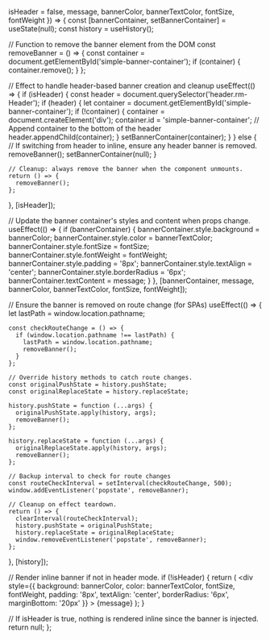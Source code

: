
  isHeader = false,
  message,
  bannerColor,
  bannerTextColor,
  fontSize,
  fontWeight
}) => {
  const [bannerContainer, setBannerContainer] = useState(null);
  const history = useHistory();


  // Function to remove the banner element from the DOM
  const removeBanner = () => {
    const container = document.getElementById('simple-banner-container');
    if (container) {
      container.remove();
    }
  };

  // Effect to handle header-based banner creation and cleanup
  useEffect(() => {
    if (isHeader) {
      const header = document.querySelector('header.rm-Header');
      if (header) {
        let container = document.getElementById('simple-banner-container');
        if (!container) {
          container = document.createElement('div');
          container.id = 'simple-banner-container';
          // Append container to the bottom of the header
          header.appendChild(container);
        }
        setBannerContainer(container);
      }
    } else {
      // If switching from header to inline, ensure any header banner is removed.
      removeBanner();
      setBannerContainer(null);
    }

    // Cleanup: always remove the banner when the component unmounts.
    return () => {
      removeBanner();
    };
  }, [isHeader]);

  // Update the banner container's styles and content when props change.
  useEffect(() => {
    if (bannerContainer) {
      bannerContainer.style.background = bannerColor;
      bannerContainer.style.color = bannerTextColor;
      bannerContainer.style.fontSize = fontSize;
      bannerContainer.style.fontWeight = fontWeight;
      bannerContainer.style.padding = '8px';
      bannerContainer.style.textAlign = 'center';
      bannerContainer.style.borderRadius = '6px';
      bannerContainer.textContent = message;
    }
  }, [bannerContainer, message, bannerColor, bannerTextColor, fontSize, fontWeight]);

  // Ensure the banner is removed on route change (for SPAs)
  useEffect(() => {
    let lastPath = window.location.pathname;

    const checkRouteChange = () => {
      if (window.location.pathname !== lastPath) {
        lastPath = window.location.pathname;
        removeBanner();
      }
    };

    // Override history methods to catch route changes.
    const originalPushState = history.pushState;
    const originalReplaceState = history.replaceState;

    history.pushState = function (...args) {
      originalPushState.apply(history, args);
      removeBanner();
    };

    history.replaceState = function (...args) {
      originalReplaceState.apply(history, args);
      removeBanner();
    };

    // Backup interval to check for route changes
    const routeCheckInterval = setInterval(checkRouteChange, 500);
    window.addEventListener('popstate', removeBanner);

    // Cleanup on effect teardown.
    return () => {
      clearInterval(routeCheckInterval);
      history.pushState = originalPushState;
      history.replaceState = originalReplaceState;
      window.removeEventListener('popstate', removeBanner);
    };
  }, [history]);

  // Render inline banner if not in header mode.
  if (!isHeader) {
    return (
      <div
        style={{
          background: bannerColor,
          color: bannerTextColor,
          fontSize,
          fontWeight,
          padding: '8px',
          textAlign: 'center',
          borderRadius: '6px',
          marginBottom: '20px'
        }}
      >
        {message}
      </div>
    );
  }

  // If isHeader is true, nothing is rendered inline since the banner is injected.
  return null;
};

<Banner
  isHeader={false} 
  message="This banner is displayed inline. Set isHeader to true to move it seamlessly into your site's header!" 
  bannerColor="#00bcff" 
  bannerTextColor="#ffffff" 
  fontSize="14px" 
  fontWeight="bold" 
/>
